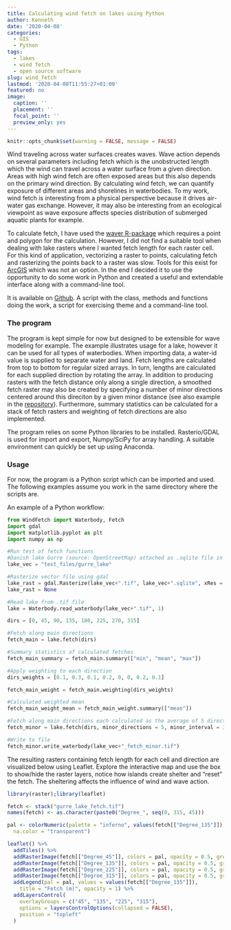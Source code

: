 ```yaml
---
title: Calculating wind fetch on lakes using Python
author: Kenneth
date: '2020-04-08'
categories:
  - GIS
  - Python
tags:
  - lakes
  - wind fetch
  - open source software
slug: wind_fetch
lastmod: '2020-04-08T11:55:27+01:00'
featured: no
image: 
  caption: ''
  placement: ''
  focal_point: ''
  preview_only: yes
---
```


```r
knitr::opts_chunk$set(warning = FALSE, message = FALSE)
```

Wind traveling across water surfaces creates waves. Wave action depends on several parameters including fetch which is the unobstructed length which the wind can travel across a water surface from a given direction. Areas with high wind fetch are often exposed areas but this also depends on the primary wind direction. By calculating wind fetch, we can quantify exposure of different areas and shorelines in waterbodies. To my work, wind fetch is interesting from a physical perspective because it drives air-water gas exchange. However, it may also be interesting from an ecological viewpoint as wave exposure affects species distribution of submerged aquatic plants for example.

To calculate fetch, I have used the [waver R-package](https://github.com/pmarchand1/waver) which requires a point and polygon for the calculation. However, I did not find a suitable tool when dealing with lake rasters where I wanted fetch length for each raster cell. For this kind of application, vectorizing a raster to points, calculating fetch and rasterizing the points back to a raster was slow. Tools for this exist for [ArcGIS](https://umesc.usgs.gov/management/dss/wind_fetch_wave_models_2012update.html) which was not an option. In the end I decided it to use the opportunity to do some work in Python and created a useful and extendable interface along with a command-line tool.

It is available on [Github](https://github.com/KennethTM/WindFetch). A script with the class, methods and functions doing the work, a script for exercising theme and a command-line tool.

### The program

The program is kept simple for now but designed to be extensible for wave modeling for example. The example illustrates usage for a lake, however it can be used for all types of waterbodies. When importing data, a water-id value is supplied to separate water and land. Fetch lengths are calculated from top to bottom for regular sized arrays. In turn, lengths are calculated for each supplied direction by rotating the array. In addition to producing rasters with the fetch distance only along a single direction, a smoothed fetch raster may also be created by specifying a number of minor directions centered around this direciton by a given minor distance (see also example in the [repository](https://github.com/KennethTM/WindFetch)). Furthermore, summary statistics can be calculated for a stack of fetch rasters and weighting of fetch directions are also implemented.

The program relies on some Python libraries to be installed. Rasterio/GDAL is used for import and export, Numpy/SciPy for array handling. A suitable environment can quickly be set up using Anaconda. 

### Usage

For now, the program is a Python script which can be imported and used. The following examples assume you work in the same directory where the scripts are. 

An example of a Python workflow:

```python
from WindFetch import Waterbody, Fetch
import gdal
import matplotlib.pyplot as plt
import numpy as np

#Run test of fetch functions
#Danish lake Gurre (source: OpenStreetMap) attached as .sqlite file in projected crs 
lake_vec = "test_files/gurre_lake"

#Rasterize vector file using gdal
lake_rast = gdal.Rasterize(lake_vec+".tif", lake_vec+".sqlite", xRes = 5, yRes = 5, burnValues = [1], noData = 0, outputType = gdal.GDT_Byte, creationOptions = ["COMPRESS=LZW"], )
lake_rast = None

#Read lake from .tif file
lake = Waterbody.read_waterbody(lake_vec+".tif", 1)

dirs = [0, 45, 90, 135, 180, 225, 270, 315]

#Fetch along main directions
fetch_main = lake.fetch(dirs)

#Summary statistics of calculated fetches
fetch_main_summary = fetch_main.summary(["min", "mean", "max"])

#Apply weighting to each direction
dirs_weights = [0.1, 0.3, 0.1, 0.2, 0, 0, 0.2, 0.1]

fetch_main_weight = fetch_main.weighting(dirs_weights)

#Calculated weighted mean
fetch_main_weight_mean = fetch_main_weight.summary(["mean"])

#Fetch along main directions each calculated as the average of 5 directions with a distance of 3 degrees
fetch_minor = lake.fetch(dirs, minor_directions = 5, minor_interval = 3)

#Write to file
fetch_minor.write_waterbody(lake_vec+"_fetch_minor.tif")
```

The resulting rasters containing fetch length for each cell and direction are visualized below using Leaflet. Explore the interactive map and use the box to show/hide the raster layers, notice how islands create shelter and "reset" the fetch. The sheltering affects the influence of wind and wave action.

```r
library(raster);library(leaflet)

fetch <- stack("gurre_lake_fetch.tif")
names(fetch) <- as.character(paste0("Degree_", seq(0, 315, 45)))

pal <- colorNumeric(palette = "inferno", values(fetch[["Degree_135"]]),
  na.color = "transparent")

leaflet() %>% 
  addTiles() %>%
  addRasterImage(fetch[["Degree_45"]], colors = pal, opacity = 0.5, group = "45") %>%
  addRasterImage(fetch[["Degree_135"]], colors = pal, opacity = 0.5, group = "135") %>%
  addRasterImage(fetch[["Degree_225"]], colors = pal, opacity = 0.5, group = "225") %>%
  addRasterImage(fetch[["Degree_315"]], colors = pal, opacity = 0.5, group = "315") %>%
  addLegend(pal = pal, values = values(fetch[["Degree_135"]]),
    title = "Fetch (m)", opacity = 1) %>% 
  addLayersControl(
    overlayGroups = c("45", "135", "225", "315"),
    options = layersControlOptions(collapsed = FALSE),
    position = "topleft"
  )
```
